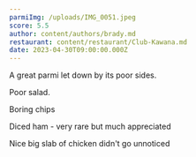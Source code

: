 ```yaml
---
parmiImg: /uploads/IMG_0051.jpeg
score: 5.5
author: content/authors/brady.md
restaurant: content/restaurant/Club-Kawana.md
date: 2023-04-30T09:00:00.000Z
---
```


A great parmi let down by its poor sides.

Poor salad.

Boring chips

Diced ham - very rare but much appreciated

Nice big slab of chicken didn't go unnoticed 
